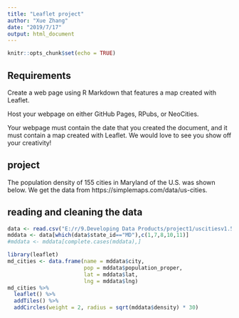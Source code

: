 ---
title: "Leaflet project"
author: "Xue Zhang"
date: "2019/7/17"
output: html_document
---

```{r setup, include=FALSE}
knitr::opts_chunk$set(echo = TRUE)
```

## Requirements

Create a web page using R Markdown that features a map created with Leaflet.

Host your webpage on either GitHub Pages, RPubs, or NeoCities.

Your webpage must contain the date that you created the document, and it must contain a map created with Leaflet. We would love to see you show off your creativity!

## project
The population density of 155 cities in Maryland of the U.S. was shown below. We get the data from https://simplemaps.com/data/us-cities.

## reading and cleaning the data
```{r}
data <- read.csv("E:/r/9.Developing Data Products/project1/uscitiesv1.5.csv")
mddata <- data[which(data$state_id=="MD"),c(1,7,8,10,11)]
#mddata <- mddata[complete.cases(mddata),]

```


```{r, echo=TRUE, message=FALSE}
library(leaflet)
md_cities <- data.frame(name = mddata$city,
                        pop = mddata$population_proper,
                        lat = mddata$lat,
                        lng = mddata$lng)
md_cities %>%
  leaflet() %>%
  addTiles() %>%
  addCircles(weight = 2, radius = sqrt(mddata$density) * 30)
```